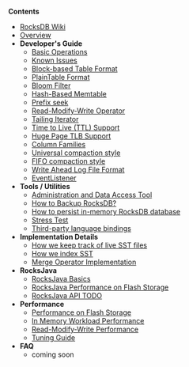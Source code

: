'''Contents'''
* [[Home | RocksDB Wiki]]
* [[RocksDB-Basics | Overview]]
* '''Developer's Guide''' 
** [[Basic-Operations | Basic Operations]]
** [[Known-Issues | Known Issues]]
** [[Rocksdb-BlockBasedTable-Format | Block-based Table Format]]
** [[PlainTable-Format | PlainTable Format]]
** [[Rocksdb-Bloom-Filter | Bloom Filter]]
** [[Hash-based-memtable-implementations | Hash-Based Memtable]]
** [[Prefix-Seek-API-Changes | Prefix seek]]
** [[Merge-Operator | Read-Modify-Write Operator]]
** [[Tailing-Iterator | Tailing Iterator]]
** [[Time-to-Live | Time to Live (TTL) Support]]
** [[Allocating-Some-Indexes-and-Bloom-Filters-using-Huge-Page-TLB | Huge Page TLB Support]]
** [[Column-Families | Column Families]]
** [[Universal-Compaction | Universal compaction style]]
** [[FIFO-compaction-style | FIFO compaction style]]
** [[Write Ahead Log File Format | Write Ahead Log File Format]]
** [[EventListener | EventListener]]
* '''Tools / Utilities'''
** [[Ldb-Tool | Administration and Data Access Tool]]
** [https://github.com/facebook/rocksdb/wiki/How-to-backup-RocksDB%3F How to Backup RocksDB?] <!-- note this link must use an external link format bec MediaWiki markup doesn't support special characters in its native namespace -->
** [https://github.com/facebook/rocksdb/wiki/How-to-persist-in-memory-RocksDB-database%3F How to persist in-memory RocksDB database] <!-- note this link must use an external link format bec MediaWiki markup doesn't support special characters in its native namespace -->
** [https://github.com/facebook/rocksdb/wiki/Stress-test Stress Test] <!-- note this link must use an external link format bec MediaWiki markup doesn't support special characters in its native namespace -->
** [[Third-party-language-bindings | Third-party language bindings]]
* '''Implementation Details'''
** [[How-we-keep-track-of-live-SST-files | How we keep track of live SST files]]
** [[Indexing-SST-Files-for-Better-Lookup-Performance | How we index SST]]
** [[Merge-Operator-Implementation | Merge Operator Implementation]]
* '''RocksJava'''
** [[RocksJava-Basics | RocksJava Basics]]
** [[RocksJava-Performance-on-Flash-Storage | RocksJava Performance on Flash Storage]]
** [[RocksJava-API-TODO | RocksJava API TODO]]
* '''Performance'''
** [[Performance-Benchmarks | Performance on Flash Storage]]
** [[RocksDB-In-Memory-Workload-Performance-Benchmarks | In Memory Workload Performance]]
** [[Read-Modify-Write-Benchmarks | Read-Modify-Write Performance]]
** [[RocksDB-Tuning-Guide | Tuning Guide]]
* '''FAQ'''
** coming soon